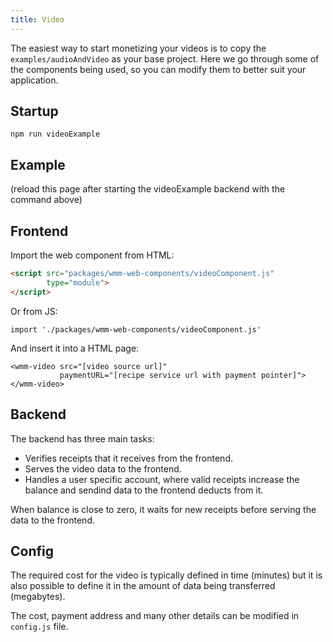 ```yaml
---
title: Video
---
```


The easiest way to start monetizing your videos is to copy the ```examples/audioAndVideo``` as your base project. Here we go through some of the components being used, so you can modify them to better suit your application.

## Startup

```
npm run videoExample
```

## Example

<div id="media-container">
(reload this page after starting the videoExample backend with the command above)
</div>



<DynamicImport url="/examples/audioAndVideo/client.js"></DynamicImport>

## Frontend

Import the web component from HTML:

```HTML
<script src="packages/wmm-web-components/videoComponent.js"
        type="module">
</script>
```

Or from JS:

```
import './packages/wmm-web-components/videoComponent.js'
```


And insert it into a HTML page:

```
<wmm-video src="[video source url]"
           paymentURL="[recipe service url with payment pointer]">
</wmm-video>
```

## Backend


The backend has three main tasks:
- Verifies receipts that it receives from the frontend.
- Serves the video data to the frontend.
- Handles a user specific account, where valid receipts increase the balance and sendind data to the frontend deducts from it.

When balance is close to zero, it waits for new receipts before serving the data to the frontend.

## Config

The required cost for the video is typically defined in time (minutes) but it is also possible to define it in the amount of data being transferred (megabytes).

The cost, payment address and many other details can be modified in ```config.js``` file.

